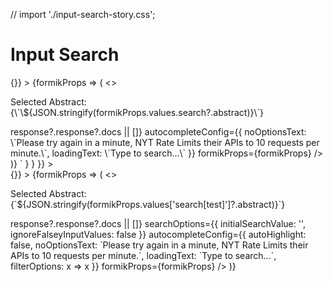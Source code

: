 // import './input-search-story.css';

<Meta title="Components/Inputs/Input Search" component={InputSearch} />

# Input Search

<Canvas>
  <Story
    name="Input Search"
    parameters={{
      docs: {
        source: {
          code: dedent`
          <Form
            initialValues={{
              search: undefined or search value (must be exact match)
            }}
            onSubmit={() => {}}
          >
            {formikProps => (
              <>
                <p className="lc-mb-8">Selected Abstract: {\`\${JSON.stringify(formikProps.values.search?.abstract)}\`}</p>
                <InputSearch
                  label="Search Option"
                  name="search"
                  url="https://api.nytimes.com/svc/search/v2/articlesearch.json?api-key=WymYNTjhumX7gEql9RMCAk9nopWwQVKG"
                  searchParam="q"
                  optionLabelKey="headline.main"
                  getOptions={response => response?.response?.docs || []}
                  autocompleteConfig={{
                    noOptionsText: \`Please try again in a minute, NYT Rate Limits their APIs to 10 requests per minute.\`,
                    loadingText: \`Type to search...\`
                  }}
                  formikProps={formikProps}
                />
              </>
            )}
          </Form>`
        }
      }
    }}
  >
    <div className="input-search-story">
      <Form
        formConfig={{ safeName: true }}
        initialValues={{
          'search[test]': {
            abstract: 'Lance Bass of ’N Sync fame buys an apartment at the Chelsea Mercantile.',
            web_url: 'https://www.nytimes.com/2010/05/09/realestate/09deal3.html',
            snippet: 'Lance Bass of ’N Sync fame buys an apartment at the Chelsea Mercantile.',
            lead_paragraph:
              'WHO remembers that catchy ’N Sync song “Bye, Bye, Bye?” Turns out a former band member, Lance Bass, has decided to buy, buy, buy a condo at the Chelsea Mercantile.',
            print_section: 'RE',
            print_page: '2',
            source: 'The New York Times',
            multimedia: [
              {
                rank: 0,
                subtype: 'popup',
                caption: null,
                credit: null,
                type: 'image',
                url: 'images/2010/05/09/realestate/09deal3_CA0/09deal3_CA0-popup.jpg',
                height: 500,
                width: 400,
                legacy: {},
                subType: 'popup',
                crop_name: 'popup'
              },
              {
                rank: 0,
                subtype: 'articleInline',
                caption: null,
                credit: null,
                type: 'image',
                url: 'images/2010/05/09/realestate/09deal3_CA0/09deal3_CA0-articleInline.jpg',
                height: 235,
                width: 190,
                legacy: {},
                subType: 'articleInline',
                crop_name: 'articleInline'
              },
              {
                rank: 0,
                subtype: 'thumbnail',
                caption: null,
                credit: null,
                type: 'image',
                url: 'images/2010/05/09/realestate/09deal3_CA0/09deal3_CA0-thumbStandard.jpg',
                height: 75,
                width: 75,
                legacy: {
                  thumbnail: 'images/2010/05/09/realestate/09deal3_CA0/09deal3_CA0-thumbStandard.jpg',
                  thumbnailwidth: 75,
                  thumbnailheight: 75
                },
                subType: 'thumbnail',
                crop_name: 'thumbStandard'
              }
            ],
            headline: {
              main: '',
              kicker: 'Big Deal',
              content_kicker: null,
              print_headline: 'Hi, Hi, Hi for a New Neighbor',
              name: null,
              seo: null,
              sub: null
            },
            keywords: [
              {
                name: 'persons',
                value: 'Bass, Lance',
                rank: 1,
                major: 'N'
              },
              {
                name: 'subject',
                value: 'Housing and Real Estate',
                rank: 2,
                major: 'N'
              }
            ],
            pub_date: '2010-05-07T19:03:03+0000',
            news_desk: 'RealEstate',
            section_name: 'Real Estate',
            byline: {
              original: 'By Elizabeth A. Harris',
              person: [
                {
                  firstname: 'Elizabeth',
                  middlename: 'A.',
                  lastname: 'Harris',
                  qualifier: null,
                  title: null,
                  role: 'reported',
                  organization: '',
                  rank: 1
                }
              ],
              organization: null
            },
            _id: 'nyt://article/ead1fd2a-3be7-52df-b21d-eb8f0a25a005',
            word_count: 151,
            uri: 'nyt://article/ead1fd2a-3be7-52df-b21d-eb8f0a25a005'
          }
        }}
        onSubmit={() => {}}
      >
        {formikProps => (
          <>
            <p className="lc-mb-8">
              Selected Abstract: {`${JSON.stringify(formikProps.values['search[test]']?.abstract)}`}
            </p>
            <InputSearch
              label="Search Option"
              name="search[test]"
              url="https://api.nytimes.com/svc/search/v2/articlesearch.json?api-key=WymYNTjhumX7gEql9RMCAk9nopWwQVKG"
              searchParam="q"
              optionLabelKey="headline.main"
              getOptions={response => response?.response?.docs || []}
              searchOptions={{ initialSearchValue: '', ignoreFalseyInputValues: false }}
              autocompleteConfig={{
                autoHighlight: false,
                noOptionsText: `Please try again in a minute, NYT Rate Limits their APIs to 10 requests per minute.`,
                loadingText: `Type to search...`,
                filterOptions: x => x
              }}
              formikProps={formikProps}
            />
          </>
        )}
      </Form>
    </div>
  </Story>
  <ArgsTable of={InputSearch} />
</Canvas>
